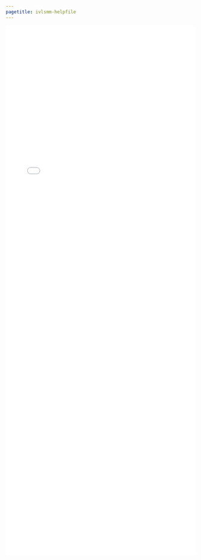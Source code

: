```yaml
---
pagetitle: ivlsmm-helpfile
---
```


<iframe src="./helpfiles/ivlsmm.html" width="100%" style="height: 100em; border: none">
</iframe>
